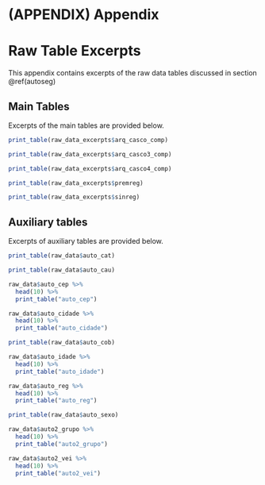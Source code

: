 \cleardoublepage 

# (APPENDIX) Appendix {-}

# Raw Table Excerpts {#raw-table-excerpts}

This appendix contains excerpts of the raw data tables discussed in section \@ref(autoseg)

## Main Tables

Excerpts of the main tables are provided below.

```r
print_table(raw_data_excerpts$arq_casco_comp)
```

```r
print_table(raw_data_excerpts$arq_casco3_comp)
```

```r
print_table(raw_data_excerpts$arq_casco4_comp)
```

```r
print_table(raw_data_excerpts$premreg)
```

```r
print_table(raw_data_excerpts$sinreg)
```

## Auxiliary tables

Excerpts of auxiliary tables are provided below.

```r
print_table(raw_data$auto_cat)
```

```r
print_table(raw_data$auto_cau)
```

```r
raw_data$auto_cep %>%
  head(10) %>%
  print_table("auto_cep")
```

```r
raw_data$auto_cidade %>%
  head(10) %>%
  print_table("auto_cidade")
```

```r
print_table(raw_data$auto_cob)
```

```r
raw_data$auto_idade %>%
  head(10) %>%
  print_table("auto_idade")
```

```r
raw_data$auto_reg %>%
  head(10) %>%
  print_table("auto_reg")
```

```r
print_table(raw_data$auto_sexo)
```

```r
raw_data$auto2_grupo %>%
  head(10) %>%
  print_table("auto2_grupo")
```

```r
raw_data$auto2_vei %>%
  head(10) %>%
  print_table("auto2_vei")
```
